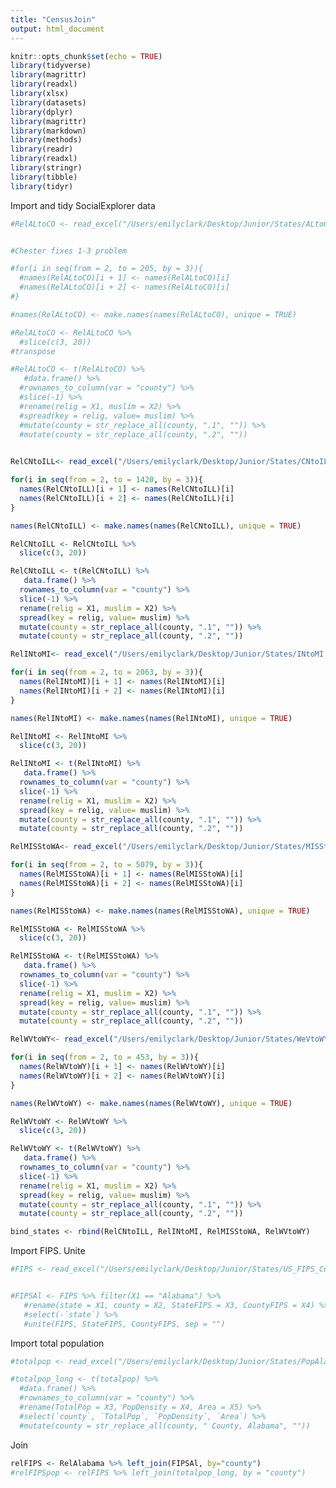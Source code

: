 ```yaml
---
title: "CensusJoin"
output: html_document
---
```


```r
knitr::opts_chunk$set(echo = TRUE)
library(tidyverse)
library(magrittr)
library(readxl)
library(xlsx)
library(datasets)
library(dplyr)
library(magrittr)
library(markdown)
library(methods)
library(readr)
library(readxl)
library(stringr)
library(tibble)
library(tidyr)

```

Import and tidy SocialExplorer data

```r
#RelALtoCO <- read_excel("/Users/emilyclark/Desktop/Junior/States/ALtoCO2.xlsx", skip = 1, sheet = "Sheet1")


#Chester fixes 1-3 problem

#for(i in seq(from = 2, to = 205, by = 3)){
  #names(RelALtoCO)[i + 1] <- names(RelALtoCO)[i]
  #names(RelALtoCO)[i + 2] <- names(RelALtoCO)[i]
#}

#names(RelALtoCO) <- make.names(names(RelALtoCO), unique = TRUE)

#RelALtoCO <- RelALtoCO %>% 
  #slice(c(3, 20))
#transpose

#RelALtoCO <- t(RelALtoCO) %>%
   #data.frame() %>% 
  #rownames_to_column(var = "county") %>%
  #slice(-1) %>% 
  #rename(relig = X1, muslim = X2) %>%
  #spread(key = relig, value= muslim) %>%
  #mutate(county = str_replace_all(county, ".1", "")) %>% 
  #mutate(county = str_replace_all(county, ".2", ""))
  


```



```r

RelCNtoILL<- read_excel("/Users/emilyclark/Desktop/Junior/States/CNtoILL.xlsx", skip = 1, sheet = "Sheet1")

for(i in seq(from = 2, to = 1420, by = 3)){
  names(RelCNtoILL)[i + 1] <- names(RelCNtoILL)[i]
  names(RelCNtoILL)[i + 2] <- names(RelCNtoILL)[i]
}

names(RelCNtoILL) <- make.names(names(RelCNtoILL), unique = TRUE)

RelCNtoILL <- RelCNtoILL %>% 
  slice(c(3, 20))

RelCNtoILL <- t(RelCNtoILL) %>%
   data.frame() %>% 
  rownames_to_column(var = "county") %>%
  slice(-1) %>% 
  rename(relig = X1, muslim = X2) %>%
  spread(key = relig, value= muslim) %>%
  mutate(county = str_replace_all(county, ".1", "")) %>% 
  mutate(county = str_replace_all(county, ".2", "")) 
```

```r
RelINtoMI<- read_excel("/Users/emilyclark/Desktop/Junior/States/INtoMI.xlsx", skip = 1, sheet = "Sheet1")

for(i in seq(from = 2, to = 2063, by = 3)){
  names(RelINtoMI)[i + 1] <- names(RelINtoMI)[i]
  names(RelINtoMI)[i + 2] <- names(RelINtoMI)[i]
}

names(RelINtoMI) <- make.names(names(RelINtoMI), unique = TRUE)

RelINtoMI <- RelINtoMI %>% 
  slice(c(3, 20))

RelINtoMI <- t(RelINtoMI) %>%
   data.frame() %>% 
  rownames_to_column(var = "county") %>%
  slice(-1) %>% 
  rename(relig = X1, muslim = X2) %>%
  spread(key = relig, value= muslim) %>%
  mutate(county = str_replace_all(county, ".1", "")) %>% 
  mutate(county = str_replace_all(county, ".2", "")) 

```


```r
RelMISStoWA<- read_excel("/Users/emilyclark/Desktop/Junior/States/MISStoWA.xlsx", skip = 1, sheet = "Sheet1")

for(i in seq(from = 2, to = 5079, by = 3)){
  names(RelMISStoWA)[i + 1] <- names(RelMISStoWA)[i]
  names(RelMISStoWA)[i + 2] <- names(RelMISStoWA)[i]
}

names(RelMISStoWA) <- make.names(names(RelMISStoWA), unique = TRUE)

RelMISStoWA <- RelMISStoWA %>% 
  slice(c(3, 20))

RelMISStoWA <- t(RelMISStoWA) %>%
   data.frame() %>% 
  rownames_to_column(var = "county") %>%
  slice(-1) %>% 
  rename(relig = X1, muslim = X2) %>%
  spread(key = relig, value= muslim) %>%
  mutate(county = str_replace_all(county, ".1", "")) %>% 
  mutate(county = str_replace_all(county, ".2", "")) 

```

```r
RelWVtoWY<- read_excel("/Users/emilyclark/Desktop/Junior/States/WeVtoWY.xlsx", skip = 1, sheet = "Sheet1")

for(i in seq(from = 2, to = 453, by = 3)){
  names(RelWVtoWY)[i + 1] <- names(RelWVtoWY)[i]
  names(RelWVtoWY)[i + 2] <- names(RelWVtoWY)[i]
}

names(RelWVtoWY) <- make.names(names(RelWVtoWY), unique = TRUE)

RelWVtoWY <- RelWVtoWY %>% 
  slice(c(3, 20))

RelWVtoWY <- t(RelWVtoWY) %>%
   data.frame() %>% 
  rownames_to_column(var = "county") %>%
  slice(-1) %>% 
  rename(relig = X1, muslim = X2) %>%
  spread(key = relig, value= muslim) %>%
  mutate(county = str_replace_all(county, ".1", "")) %>% 
  mutate(county = str_replace_all(county, ".2", "")) 

```


```r

bind_states <- rbind(RelCNtoILL, RelINtoMI, RelMISStoWA, RelWVtoWY)


```


Import FIPS. Unite 

```r

#FIPS <- read_excel("/Users/emilyclark/Desktop/Junior/States/US_FIPS_Codes.xls", col_names = FALSE) 


#FIPSAl <- FIPS %>% filter(X1 == "Alabama") %>%
   #rename(state = X1, county = X2, StateFIPS = X3, CountyFIPS = X4) %>%
   #select(-`state`) %>%
   #unite(FIPS, StateFIPS, CountyFIPS, sep = "")

```

Import total population
```r
#totalpop <- read_excel("/Users/emilyclark/Desktop/Junior/States/PopAlabama.xls", skip = 1, sheet = "Sheet1")

#totalpop_long <- t(totalpop) %>%
  #data.frame() %>% 
  #rownames_to_column(var = "county") %>%
  #rename(TotalPop = X3, PopDensity = X4, Area = X5) %>%
  #select(`county`, `TotalPop`, `PopDensity`, `Area`) %>%
  #mutate(county = str_replace_all(county, " County, Alabama", ""))


```

Join
```r
relFIPS <- RelAlabama %>% left_join(FIPSAl, by="county")
#relFIPSpop <- relFIPS %>% left_join(totalpop_long, by = "county")

```
